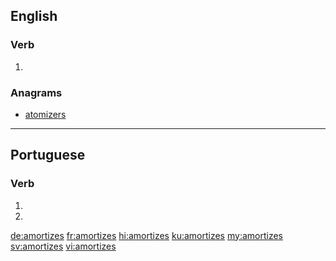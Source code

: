==English==

===Verb===
{{head|en|verb form}}

# {{en-third-person singular of|amortize}}

===Anagrams===
* [[atomizers]]

----

==Portuguese==

===Verb===
{{pt-verb-form}}

# {{inflection of|amortizar||2|s|pres|subj|lang=pt}}
# {{inflection of|amortizar||2|s|negative|impr|lang=pt}}

[[de:amortizes]]
[[fr:amortizes]]
[[hi:amortizes]]
[[ku:amortizes]]
[[my:amortizes]]
[[sv:amortizes]]
[[vi:amortizes]]